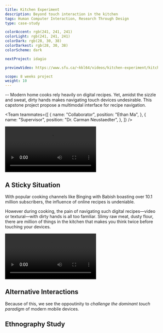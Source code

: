 ```yaml
---
title: Kitchen Experiment
description: Beyond touch interaction in the kitchen
tags: Human Computer Interaction, Research Through Design
type: case-study

colorAccent: rgb(241, 241, 241)
colorLight: rgb(241, 241, 241)
colorDark: rgb(28, 30, 38)
colorDarkest: rgb(28, 30, 38)
colorScheme: dark

nextProject: idagio

previewVideo: https://www.sfu.ca/~kkl64/videos/kitchen-experiment/kitchen-experiment-cover-2.mp4

scope: 8 weeks project
weight: 10
---
```


<LayoutFull>
  <FullImage
    src="/project-assets/tedxsfu/intro.jpg"
    width={1904}
    height={1128}
  />
</LayoutFull>

-- Modern home cooks rely heavily on digital recipes. Yet, amidst the sizzle and sweat, dirty hands makes navigating touch devices undesirable. This capstone project propose a multimodal interface for recipe navigation.

<Team
  teammates={[
    {
      name: "Collaborator",
      position: "Ethan Ma",
    },
    {
      name: "Supervisor",
      position: "Dr. Carman Neustaedter",
    },
  ]}
/>

<LayoutFull extraMargin>
  <Video src="https://www.sfu.ca/~kkl64/videos/kitchen-experiment/assembly-montage.mp4" />
</LayoutFull>

<ColorShifter color="#FFF" />

## A Sticky Situation

With popular cooking channels like Binging with Babish boasting over 10.1 million subscribers, the influence of online recipes is undeniable.

However during cooking, the pain of navigating such digital recipes—video or textural—with dirty hands is all too familiar. Slimy raw meat, dusty flour, there are million of things in the kitchen that makes you think twice before touching your devices.

<LayoutMainContent grid="2/3" extraMargin>
  <Video src="https://www.sfu.ca/~kkl64/videos/kitchen-experiment/assembly-montage.mp4" />
</LayoutMainContent>

## Alternative Interactions

Because of this, we see the oppoutinity to _challenge the dominant touch paradigm_ of modern mobile devices.

## Ethnography Study
